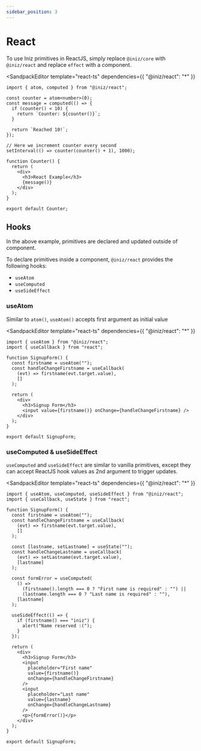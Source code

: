 ```yaml
---
sidebar_position: 3
---
```


# React

To use Iniz primitives in ReactJS, simply replace `@iniz/core` with `@iniz/react` and replace `effect` with a component.

<SandpackEditor
  template="react-ts"
  dependencies={{ "@iniz/react": "*" }}
>

```tsx
import { atom, computed } from "@iniz/react";

const counter = atom<number>(0);
const message = computed(() => {
  if (counter() < 10) {
    return `Counter: ${counter()}`;
  }

  return `Reached 10!`;
});

// Here we increment counter every second
setInterval(() => counter(counter() + 1), 1000);

function Counter() {
  return (
    <div>
      <h3>React Example</h3>
      {message()}
    </div>
  );
}

export default Counter;
```

</SandpackEditor>

## Hooks

In the above example, primitives are declared and updated outside of component.

To declare primitives inside a component, `@iniz/react` provides the following hooks:

- `useAtom`
- `useComputed`
- `useSideEffect`

### useAtom

Similar to `atom()`, `useAtom()` accepts first argument as initial value

<SandpackEditor
  template="react-ts"
  dependencies={{ "@iniz/react": "*" }}
>

```tsx
import { useAtom } from "@iniz/react";
import { useCallback } from "react";

function SignupForm() {
  const firstname = useAtom("");
  const handleChangeFirstname = useCallback(
    (evt) => firstname(evt.target.value),
    []
  );

  return (
    <div>
      <h3>Signup Form</h3>
      <input value={firstname()} onChange={handleChangeFirstname} />
    </div>
  );
}

export default SignupForm;
```

</SandpackEditor>

### useComputed & useSideEffect

`useComputed` and `useSideEffect` are similar to vanilla primitives, except they can accept ReactJS hook values as 2nd argument to trigger updates.

<SandpackEditor
  template="react-ts"
  dependencies={{ "@iniz/react": "*" }}
>

```tsx
import { useAtom, useComputed, useSideEffect } from "@iniz/react";
import { useCallback, useState } from "react";

function SignupForm() {
  const firstname = useAtom("");
  const handleChangeFirstname = useCallback(
    (evt) => firstname(evt.target.value),
    []
  );

  const [lastname, setLastname] = useState("");
  const handleChangeLastname = useCallback(
    (evt) => setLastname(evt.target.value),
    [lastname]
  );

  const formError = useComputed(
    () =>
      (firstname().length === 0 ? "First name is required" : "") ||
      (lastname.length === 0 ? "Last name is required" : ""),
    [lastname]
  );

  useSideEffect(() => {
    if (firstname() === "iniz") {
      alert("Name reserved :(");
    }
  });

  return (
    <div>
      <h3>Signup Form</h3>
      <input
        placeholder="First name"
        value={firstname()}
        onChange={handleChangeFirstname}
      />
      <input
        placeholder="Last name"
        value={lastname}
        onChange={handleChangeLastname}
      />
      <p>{formError()}</p>
    </div>
  );
}

export default SignupForm;
```

</SandpackEditor>
